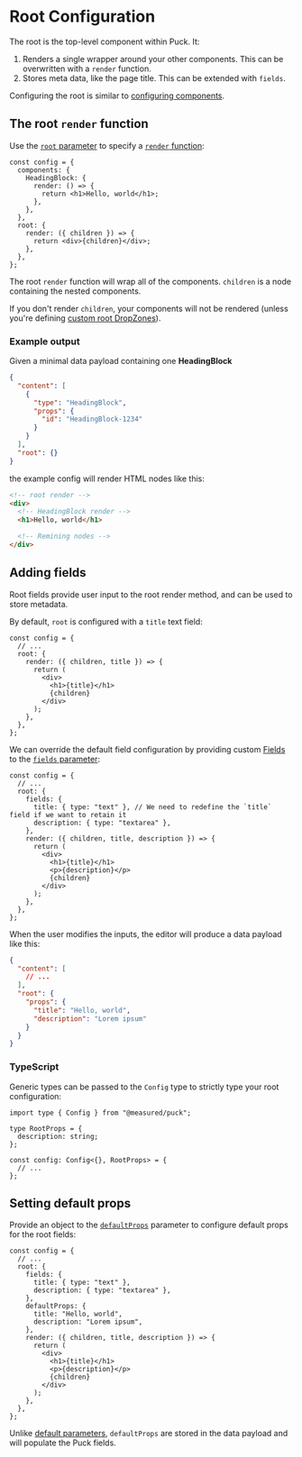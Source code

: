 # Root Configuration

The root is the top-level component within Puck. It:

1. Renders a single wrapper around your other components. This can be overwritten with a `render` function.
2. Stores meta data, like the page title. This can be extended with `fields`.

Configuring the root is similar to [configuring components](component-configuration).

## The root `render` function

Use the [`root` parameter](/docs/api-reference/configuration/config#root) to specify a [`render` function](/docs/api-reference/configuration/component-config#renderprops):

```tsx showLineNumbers copy {10-12}
const config = {
  components: {
    HeadingBlock: {
      render: () => {
        return <h1>Hello, world</h1>;
      },
    },
  },
  root: {
    render: ({ children }) => {
      return <div>{children}</div>;
    },
  },
};
```

The root `render` function will wrap all of the components. `children` is a node containing the nested components.

If you don't render `children`, your components will not be rendered (unless you're defining [custom root DropZones](#)).

### Example output

Given a minimal data payload containing one **HeadingBlock**

```json copy
{
  "content": [
    {
      "type": "HeadingBlock",
      "props": {
        "id": "HeadingBlock-1234"
      }
    }
  ],
  "root": {}
}
```

the example config will render HTML nodes like this:

```html
<!-- root render -->
<div>
  <!-- HeadingBlock render -->
  <h1>Hello, world</h1>

  <!-- Remining nodes -->
</div>
```

## Adding fields

Root fields provide user input to the root render method, and can be used to store metadata.

By default, `root` is configured with a `title` text field:

```tsx showLineNumbers copy /title/
const config = {
  // ...
  root: {
    render: ({ children, title }) => {
      return (
        <div>
          <h1>{title}</h1>
          {children}
        </div>
      );
    },
  },
};
```

We can override the default field configuration by providing custom [Fields](/docs/api-reference/configuration/fields) to the [`fields` parameter](/docs/api-reference/configuration/component-config#fields):

```tsx showLineNumbers copy {4-7} /description/2,3
const config = {
  // ...
  root: {
    fields: {
      title: { type: "text" }, // We need to redefine the `title` field if we want to retain it
      description: { type: "textarea" },
    },
    render: ({ children, title, description }) => {
      return (
        <div>
          <h1>{title}</h1>
          <p>{description}</p>
          {children}
        </div>
      );
    },
  },
};
```

When the user modifies the inputs, the editor will produce a data payload like this:

```json copy {6-9}
{
  "content": [
    // ...
  ],
  "root": {
    "props": {
      "title": "Hello, world",
      "description": "Lorem ipsum"
    }
  }
}
```

### TypeScript

Generic types can be passed to the `Config` type to strictly type your root configuration:

```tsx copy {1,3-5} /RootProps/2
import type { Config } from "@measured/puck";

type RootProps = {
  description: string;
};

const config: Config<{}, RootProps> = {
  // ...
};
```

## Setting default props

Provide an object to the [`defaultProps`](/docs/api-reference/configuration/component-config#fields) parameter to configure default props for the root fields:

```tsx showLineNumbers copy {8-11}
const config = {
  // ...
  root: {
    fields: {
      title: { type: "text" },
      description: { type: "textarea" },
    },
    defaultProps: {
      title: "Hello, world",
      description: "Lorem ipsum",
    },
    render: ({ children, title, description }) => {
      return (
        <div>
          <h1>{title}</h1>
          <p>{description}</p>
          {children}
        </div>
      );
    },
  },
};
```

Unlike [default parameters](https://developer.mozilla.org/en-US/docs/Web/JavaScript/Reference/Functions/Default_parameters), `defaultProps` are stored in the data payload and will populate the Puck fields.
